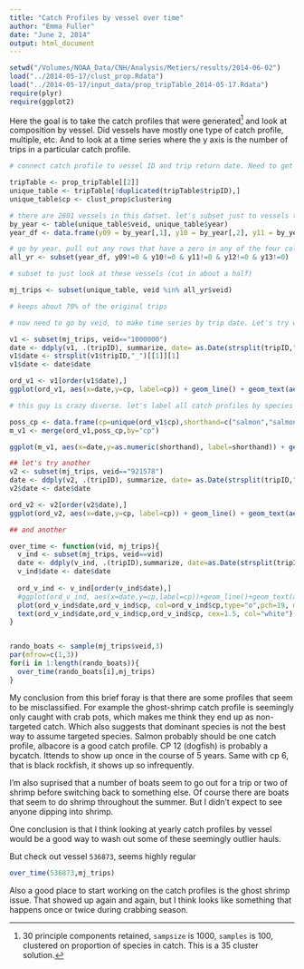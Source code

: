 ```yaml
---
title: "Catch Profiles by vessel over time"
author: "Emma Fuller"
date: "June 2, 2014"
output: html_document
---
```

```r
setwd("/Volumes/NOAA_Data/CNH/Analysis/Metiers/results/2014-06-02")
load("../2014-05-17/clust_prop.Rdata")
load("../2014-05-17/input_data/prop_tripTable_2014-05-17.Rdata")
require(plyr)
require(ggplot2)
```

Here the goal is to take the catch profiles that were generated[^1] and look at composition by vessel. Did vessels have mostly one type of catch profile, multiple, etc. And to look at a time series where the y axis is the number of trips in a particular catch profile. 

[^1]: 30 principle components retained, `sampsize` is 1000, `samples` is 100, clustered on proportion of species in catch. This is a 35 cluster solution. 

```r
# connect catch profile to vessel ID and trip return date. Need to get rid of repeats in prop_tripTable

tripTable <- prop_tripTable[[2]]
unique_table <- tripTable[!duplicated(tripTable$tripID),]
unique_table$cp <- clust_prop$clustering

# there are 2801 vessels in this datset. let's subset just to vessels that are in all five years to start. 
by_year <- table(unique_table$veid, unique_table$year)
year_df <- data.frame(y09 = by_year[,1], y10 = by_year[,2], y11 = by_year[,3], y12 = by_year[,4], y13 = by_year[,5], veid = rownames(by_year))

# go by year, pull out any rows that have a zero in any of the four columns
all_yr <- subset(year_df, y09!=0 & y10!=0 & y11!=0 & y12!=0 & y13!=0)

# subset to just look at these vessels (cut in about a half)

mj_trips <- subset(unique_table, veid %in% all_yr$veid)

# keeps about 70% of the original trips

# now need to go by veid, to make time series by trip date. Let's try with first vessel to see what it looks like

v1 <- subset(mj_trips, veid=="1000000")
date <- ddply(v1, .(tripID), summarize, date= as.Date(strsplit(tripID,"_")[[1]][1]))
v1$date <- strsplit(v1$tripID,"_")[[1]][1]
v1$date <- date$date

ord_v1 <- v1[order(v1$date),]
ggplot(ord_v1, aes(x=date,y=cp, label=cp)) + geom_line() + geom_text(aes(colour=factor(cp)), size=8)

# this guy is crazy diverse. let's label all catch profiles by species associated with them

poss_cp <- data.frame(cp=unique(ord_v1$cp),shorthand=c("salmon","salmon","sablefish","crab","albacore","pink_shrimp","ghost_shrimp","whiting","rockfish","sardine","rockfish","dogfish","salmon","rockfish","rockfish","flatfish","flatfish","flatfish","flatfish","salmon","lingcod"))
m_v1 <- merge(ord_v1,poss_cp,by="cp")

ggplot(m_v1, aes(x=date,y=as.numeric(shorthand), label=shorthand)) + geom_line() + geom_text(aes(colour=factor(shorthand)))

## let's try another
v2 <- subset(mj_trips, veid=="921578")
date <- ddply(v2, .(tripID), summarize, date= as.Date(strsplit(tripID,"_")[[1]][1]))
v2$date <- date$date

ord_v2 <- v2[order(v2$date),]
ggplot(ord_v2, aes(x=date,y=cp, label=cp)) + geom_line() + geom_text(aes(colour=factor(cp)), size=8)

## and another

over_time <- function(vid, mj_trips){
  v_ind <- subset(mj_trips, veid==vid)
  date <- ddply(v_ind, .(tripID),summarize, date=as.Date(strsplit(tripID,"_")[[1]][1]))
  v_ind$date <- date$date
  
  ord_v_ind <- v_ind[order(v_ind$date),]
  #ggplot(ord_v_ind, aes(x=date,y=cp,label=cp))+geom_line()+geom_text(aes(colour=factor(cp)), size=8)
  plot(ord_v_ind$date,ord_v_ind$cp, col=ord_v_ind$cp,type="o",pch=19, main=vid,cex=3,lwd=0.5)
  text(ord_v_ind$date,ord_v_ind$cp,ord_v_ind$cp, cex=1.5, col="white")
}


rando_boats <- sample(mj_trips$veid,3)
par(mfrow=c(1,3))
for(i in 1:length(rando_boats)){
  over_time(rando_boats[i],mj_trips)
}
```

My conclusion from this brief foray is that there are some profiles that seem to be misclassified. For example the ghost-shrimp catch profile is seemingly only caught with crab pots, which makes me think they end up as non-targeted catch. Which also suggests that dominant species is not the best way to assume targeted species. Salmon probably should be one catch profile, albacore is a good catch profile. CP 12 (dogfish) is probably a bycatch. Ittends to show up once in the course of 5 years. Same with cp 6, that is black rockfish, it shows up so infrequently. 

I'm also suprised that a number of boats seem to go out for a trip or two of shrimp before switching back to something else. Of course there are boats that seem to do shrimp throughout the summer. But I didn't expect to see anyone dipping into shrimp. 

One conclusion is that I think looking at yearly catch profiles by vessel would be a good way to wash out some of these seemingly outlier hauls. 

But check out vessel `536873`, seems highly regular

```r
over_time(536873,mj_trips)
```

Also a good place to start working on the catch profiles is the ghost shrimp issue. That showed up again and again, but I think looks like something that happens once or twice during crabbing season. 